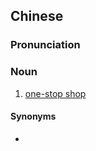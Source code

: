 {{also|一门式}}
==Chinese==
{{zh-forms|s=一门式}}

===Pronunciation===
{{zh-pron
|m=一ménshì
|cat=n
}}

===Noun===
{{zh-noun}}

# [[one-stop shop]]
#: {{zh-x|一門式 服務|'''one-stop shop''' service}}

====Synonyms====
* {{zh-l|一站式}}